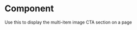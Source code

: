 
<Meta
  title="Components/Organisms/AcfMultiItemImageCTASection"
  component={AcfMultiItemImageCTASection}
/>

# Component

Use this to display the multi-item image CTA section on a page

<Canvas>
  <Story name="Component">
    <AcfMultiItemImageCTASection
      items={[
        {
          title: 'Parts & accessories',
          copy: 'Lorem ipsum dolor sit amet, consectetur adipiscing elit. Aenean euismod bibendum laoreet kroin gravida dolo.',
          cta: {
            url: '#',
            title: 'See all parts, accessories, software (250)',
            target: '_blank'
          }
        },
        {
          title: 'Chart recorders',
          copy: 'Lorem ipsum dolor sit amet, consectetur adipiscing elit. Aenean euismod bibendum laoreet kroin gravida dolo.',
          cta: {
            url: '#',
            title: 'See all chart recorders (40)',
            target: '_blank'
          }
        },
        {
          title: 'Parts & accessories',
          copy: 'Lorem ipsum dolor sit amet, consectetur adipiscing elit. Aenean euismod bibendum laoreet kroin gravida dolo.',
          cta: {
            url: '#',
            title: 'See all parts, accessories, software (250)',
            target: '_blank'
          }
        }
      ]}
    />
  </Story>
</Canvas>
